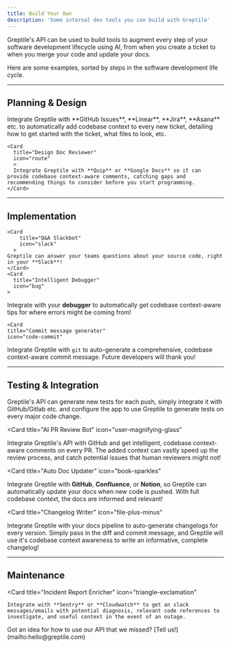 ```yaml
---
title: Build Your Own
description: 'Some internal dev tools you can build with Greptile'
---
```


Greptile's API can be used to build tools to augment every step of your software development lifecycle using AI, from when you create a ticket to when you merge your code and update your docs. 

Here are some examples, sorted by steps in the software development life cycle. 

---

## Planning & Design
<CardGroup cols={2}>
  <Card
    title="Task Enricher"
    icon="list-check"
    >
    Integrate Greptile with **GitHub Issues**, **Linear**, **Jira**, **Asana** etc. to automatically add codebase context to every new ticket, detailing how to get started with the ticket, what files to look, etc. 
  </Card>

    <Card
      title="Design Doc Reviewer"
      icon="route"
      >
      Integrate Greptile with **Quip** or **Google Docs** so it can provide codebase context-aware comments, catching gaps and recommending things to consider before you start programming. 
    </Card>

</CardGroup>

---

## Implementation

<CardGroup cols={2}>

    <Card
        title="Q&A Slackbot"
        icon="slack"
      >
    Greptile can answer your teams questions about your source code, right in your **Slack**!
    </Card>
    <Card
      title="Intelligent Debugger"
      icon="bug"
    >
  Integrate with your **debugger** to automatically get codebase context-aware tips for where errors might be coming from! 
    </Card>

    <Card
    title="Commit message generator"
    icon="code-commit"
  >
  Integrate Greptile with `git` to auto-generate a comprehensive, codebase context-aware commit message. Future developers will thank you!
  </Card>

</CardGroup>

---

## Testing & Integration
<CardGroup cols={2}>
  <Card
    title="Test Writer"
    icon="vial-circle-check"
    >
    Greptile's API can generate new tests for each push, simply integrate it with GitHub/Gitlab etc. and configure the app to use Greptile to generate tests on every major code change. 
</Card>

  <Card
    title="AI PR Review Bot"
    icon="user-magnifying-glass"
  >
  Integrate Greptile's API with GitHub and get intelligent, codebase context-aware comments on every PR. The added context can vastly speed up the review process, and catch potential issues that human reviewers might not!
  </Card>

<Card
    title="Auto Doc Updater"
    icon="book-sparkles"
  >
  Integrate Greptile with **GitHub**, **Confluence**, or **Notion**, so Greptile can automatically update your docs when new code is pushed. With full codebase context, the docs are informed and relevant!
  </Card>

  <Card
    title="Changelog Writer"
    icon="file-plus-minus"
  >
  Integrate Greptile with your docs pipeline to auto-generate changelogs for every version. Simply pass in the diff and commit message, and Greptile will use it's codebase context awareness to write an informative, complete changelog!
  </Card>
</CardGroup>

---

## Maintenance

<CardGroup cols={2}>

  <Card
    title="Incident Report Enricher"
    icon="triangle-exclamation"
  >
    Integrate with **Sentry** or **Cloudwatch** to get an slack messages/emails with potential diagnosis, relevant code references to investigate, and useful context in the event of an outage. 
  </Card>

</CardGroup>
  Got an idea for how to use our API that we missed? [Tell us!](mailto:hello@greptile.com)